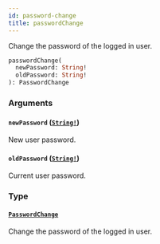 ```yaml
---
id: password-change
title: passwordChange
---
```


Change the password of the logged in user.

```graphql
passwordChange(
  newPassword: String!
  oldPassword: String!
): PasswordChange

```

### Arguments

#### `newPassword` ([`String!`](/developer/api-reference/scalars/string))

New user password.

#### `oldPassword` ([`String!`](/developer/api-reference/scalars/string))

Current user password.

### Type

#### [`PasswordChange`](/developer/api-reference/objects/password-change)

Change the password of the logged in user.
